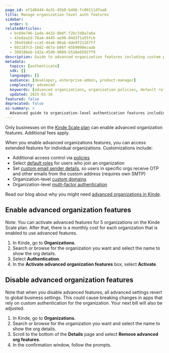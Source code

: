 ```yaml
---
page_id: ef1d8444-4e31-45b0-bd46-fc00111d7aa8
title: Manage organization-level auth features
sidebar:
  order: 6
relatedArticles:
  - bc69e746-1ade-4433-8b0f-f2bc7d8a7a6a
  - 43e8aa2d-76a4-4445-ae90-84d3f1a55fcb
  - 38e9186d-cca5-44a6-86ab-dde9f21167ff
  - 692187c5-1b82-467a-b86f-85b9098ecaab
  - 309186eb-1d2a-45d0-9089-b516e65927f9
description: Guide to advanced organization features including custom policies, default roles, email senders, custom domains, and organization-level MFA.
metadata:
  topics: [authenticate]
  sdk: []
  languages: []
  audience: [developer, enterprise-admin, product-manager]
  complexity: advanced
  keywords: [advanced organizations, organization policies, default roles, custom email sender, custom domains, organization MFA]
  updated: 2025-01-16
featured: false
deprecated: false
ai-summary: >
  Advanced guide to organization-level authentication features including policies, roles, custom email senders, domains, and MFA configuration.
---
```


<Aside type="upgrade">

Only businesses on the [Kinde Scale plan](https://kinde.com/pricing/) can enable advanced organization features. Additional fees apply.

</Aside>

When you enable advanced organizations features, you can access extended features for individual organizations. Customizations include:

- Additional access control via [policies](/build/organizations/organization-access-policies/)
- Select [default roles](/manage-users/roles-and-permissions/default-user-roles/#enable-default-roles-in-an-organization) for users who join an organization
- Set [custom email sender details](/build/organizations/email-sender-organization/), so users in specific orgs receive OTP and other emails from the custom address (requires own SMTP)
- Organization-level [custom domains](/build/domains/organization-custom-domain/)
- Organization-level [multi-factor authentication](/authenticate/multi-factor-auth/mfa-per-org/)

Read our blog about why you might need [advanced organizations in Kinde](https://kinde.com/blog/authentication/advanced-organizations/).

## Enable advanced organization features

<Aside type="warning">

Note: You can activate advanced features for 5 organizations on the Kinde Scale plan. After that, there is a monthly cost for each organization that is enabled to use advanced features.

</Aside>

1. In Kinde, go to **Organizations**.
2. Search or browse for the organization you want and select the name to show the org details.
3. Select **Authentication**.
4. In the **Activate advanced organization features** box, select **Activate**.

## Disable advanced organization features

<Aside type="warning">

Note that when you disable advanced features, all advanced settings revert to global business settings. This could cause breaking changes in apps that rely on custom authentication for the organization. Your next bill will also be adjusted.

</Aside>

1. In Kinde, go to **Organizations**.
2. Search or browse for the organization you want and select the name to show the org details.
3. Scroll to the bottom of the **Details** page and select **Remove advanced org features**.
4. In the confirmation window, follow the prompts.
